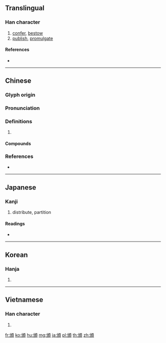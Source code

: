 {{character info/new}}
{{also|朌|颁}}
==Translingual==

===Han character===
{{Han char|rn=181|rad=頁|as=04|sn=13|four=81286|canj=CHMBC|ids=⿰分頁}}

# [[confer]], [[bestow]]
# [[publish]], [[promulgate]]

====References====
* {{Han ref|kx=1401.080|dkj=43378|dj=1917.150|hdz=74362.010|uh=9812|ud=38930|bh=B97B|bd=47483}}

----

==Chinese==
{{zh-forms|s=颁}}

===Glyph origin===
{{Han etym}}

===Pronunciation===
{{zh-pron
|m=bān
|c=baan1,paan1,fan4
|h=pfs=pân
|mc=y
|oc=y
|cat=
}}

===Definitions===
{{zh-hanzi}}

# {{rfdef|zh}}

====Compounds====
{{zh-der|頒布|頒授|頒斌|頒獎|頒發|頒白|頒行|頒詔|頒贈}}

===References===
* {{R:yue:Hanzi}}

----

==Japanese==

===Kanji===
{{ja-kanji|grade=c|rs=頁04}}

# distribute, partition

====Readings====
* {{ja-readings|goon=[[へん]] (hen), [[ぶん]] (bun)|kanon=[[はん]] (han), [[ふん]] (fun)|kun=[[わける]] (wakeru), [[しく]] (shiku)}}

----

==Korean==

===Hanja===
{{ko-hanja|hangeul=[[반]], [[분]]|eumhun=|rv=ban, bun|mr=pan, pun|y=pan, pun}}

# {{defn|lang=ko|sort=頁04}}

----

==Vietnamese==

===Han character===
{{vi-hantu|[[ban]]|rs=頁04}}

# {{defn|lang=vi|sort=頁04}}

[[fr:頒]]
[[ko:頒]]
[[hu:頒]]
[[mg:頒]]
[[ja:頒]]
[[pl:頒]]
[[th:頒]]
[[zh:頒]]